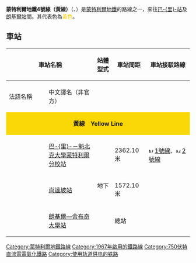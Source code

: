 {{NoteTA
|G1=People
|G2=TO
}}
'''蒙特利爾地鐵4號線（黃線）'''（{{lang-fr|Ligne jaune (Ligne 4) de Métro de Montréal}}、{{lang-en|Montreal Metro Line 4 Yellow}}）是[[蒙特利爾地鐵|蒙特利爾地鐵]]的路線之一，來往[[巴里站|巴-{里}-站]]及[[朗基爾站|朗基爾站]]間。其代表色為<span style="color: #FFCE00">黃色</span>。

== 車站 ==
{| class="wikitable" style="font-size:100%;width:70%; text-align: center"
!style="width:42%" colspan="2"|車站名稱
!style="width:8%"  rowspan="2"|站體型式
!style="width:11%" rowspan="2"|車站間距
!style="width:20%" rowspan="2"|車站接駁路線
!style="width:13%" rowspan="2"|啟用日期
|-
!style="width:18%" |法語名稱
!style="width:22%" |中文譯名（非官方）
|-
| colspan=10 align="center" style="background:#FAD706;" |'''黃線　Yellow Line'''
|- 
| {{lang|fr|Berri-UQAM}}
| [[巴里站|巴-{里}-－魁北克大學蒙特利爾分校站]]
| rowspan="3"|地下
| 2362.10 米
| [[File:MtlMetro1.svg|12px]] [[蒙特利爾地鐵1號線|1號線]]、[[File:MtlMetro2.svg|12px]] [[蒙特利爾地鐵2號線|2號線]]
| 1966年10月14日
|- 
| {{lang|fr|Jean-Drapeau}}
| [[尚達坡站|尚達坡站]]
| 1572.10 米
| 
| rowspan="2"|1967年4月1日
|- 
| {{lang|fr|Longueuil–Université-de-Sherbrooke}}
| [[朗基爾站|朗基爾—舍布奇大學站]]
| 總站
| 
|}
{{蒙特利爾地鐵黃線}}
[[Category:蒙特利爾地鐵路線|Category:蒙特利爾地鐵路線]]
[[Category:1967年啟用的鐵路線|Category:1967年啟用的鐵路線]]
[[Category:750伏特直流電電氣化鐵路|Category:750伏特直流電電氣化鐵路]]
[[Category:使用轨道供电的铁路|Category:使用轨道供电的铁路]]